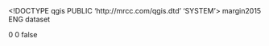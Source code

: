 <!DOCTYPE qgis PUBLIC 'http://mrcc.com/qgis.dtd' 'SYSTEM'>
<qgis version="3.28.12-Firenze">
  <identifier>margin2015</identifier>
  <parentidentifier></parentidentifier>
  <language>ENG</language>
  <type>dataset</type>
  <title>margin2015</title>
  <abstract></abstract>
  <links/>
  <fees></fees>
  <encoding></encoding>
  <crs>
    <spatialrefsys nativeFormat="Wkt">
      <wkt></wkt>
      <proj4></proj4>
      <srsid>0</srsid>
      <srid>0</srid>
      <authid></authid>
      <description></description>
      <projectionacronym></projectionacronym>
      <ellipsoidacronym></ellipsoidacronym>
      <geographicflag>false</geographicflag>
    </spatialrefsys>
  </crs>
  <extent/>
</qgis>
